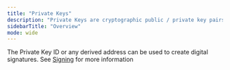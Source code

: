 ```yaml
---
title: "Private Keys"
description: "Private Keys are cryptographic public / private key pairs that can be used for cryptocurrency needs or more generalized encryption. Turnkey securely holds all private key materials for you, but only you can access them."
sidebarTitle: "Overview"
mode: wide
---
```


The Private Key ID or any derived address can be used to create digital signatures. See [Signing](/api-reference/signing/overview) for more information
